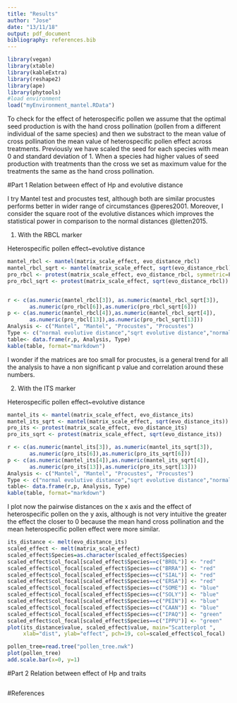 ```yaml
---
title: "Results"
author: "Jose"
date: "13/11/18"
output: pdf_document
bibliography: references.bib
---
```


```r
library(vegan)
library(xtable)
library(kableExtra)
library(reshape2)
library(ape)
library(phytools)
#load environment
load("myEnvironment_mantel.RData")
```

To check for the effect of heterospecific pollen we assume that the optimal seed production is with the hand cross pollination (pollen from a different individual of the same species) and then we substract to the mean value of cross pollination the mean value of heterospecific pollen effect across treatments. Previously we have scaled the seed for each species with mean 0 and standard deviation of 1. When a species had higher values of seed production with treatments than the cross we set as maximum value for the treatments the same as the hand cross pollination.

#Part 1 Relation between effect of Hp and evolutive distance

I try Mantel test and procustes test, although both are similar procustes performs better in wider range of circumstances @peres2001. Moreover, I consider the square root of the evolutive distances which improves the statistical power in comparison to the normal distances @letten2015.

1) With the RBCL marker

Heterospecific pollen effect~evolutive distance
```r
mantel_rbcl <- mantel(matrix_scale_effect, evo_distance_rbcl)
mantel_rbcl_sqrt <- mantel(matrix_scale_effect, sqrt(evo_distance_rbcl))
pro_rbcl <- protest(matrix_scale_effect, evo_distance_rbcl, symmetric=F)
pro_rbcl_sqrt <- protest(matrix_scale_effect, sqrt(evo_distance_rbcl))


r <- c(as.numeric(mantel_rbcl[3]), as.numeric(mantel_rbcl_sqrt[3]),
       as.numeric(pro_rbcl[6]),as.numeric(pro_rbcl_sqrt[6]))
p <- c(as.numeric(mantel_rbcl[4]),as.numeric(mantel_rbcl_sqrt[4]),
       as.numeric(pro_rbcl[13]),as.numeric(pro_rbcl_sqrt[13]))
Analysis <- c("Mantel", "Mantel", "Procustes", "Procustes")
Type <- c("normal evolutive distance","sqrt evolutive distance","normal evolutive distance", "sqrt evolutive distance")
table<- data.frame(r,p, Analysis, Type)
kable(table, format="markdown")
```

I wonder if the matrices are too small for procustes, is a general trend for all the analysis to have a non significant p value and correlation around these numbers.

2) With the ITS marker

Heterospecific pollen effect~evolutive distance
```r
mantel_its <- mantel(matrix_scale_effect, evo_distance_its)
mantel_its_sqrt <- mantel(matrix_scale_effect, sqrt(evo_distance_its))
pro_its <- protest(matrix_scale_effect, evo_distance_its)
pro_its_sqrt <- protest(matrix_scale_effect, sqrt(evo_distance_its))

r <- c(as.numeric(mantel_its[3]), as.numeric(mantel_its_sqrt[3]),
       as.numeric(pro_its[6]),as.numeric(pro_its_sqrt[6]))
p <- c(as.numeric(mantel_its[4]),as.numeric(mantel_its_sqrt[4]),
       as.numeric(pro_its[13]),as.numeric(pro_its_sqrt[13]))
Analysis <- c("Mantel", "Mantel", "Procustes", "Procustes")
Type <- c("normal evolutive distance","sqrt evolutive distance","normal evolutive distance", "sqrt evolutive distance")
table<- data.frame(r,p, Analysis, Type)
kable(table, format="markdown")
```

I plot now the pairwise distances on the x axis and the effect of heterospecific pollen on the y axis, although is not very intuitive the greater the effect the closer to 0 because the mean hand cross pollination and the mean heterospecific pollen effect were more similar. 

\newpage

```r
its_distance <- melt(evo_distance_its)
scaled_effect <- melt(matrix_scale_effect)
scaled_effect$Species=as.character(scaled_effect$Species)
scaled_effect$col_focal[scaled_effect$Species==c("BROL")] <- "red"
scaled_effect$col_focal[scaled_effect$Species==c("BRRA")] <- "red"
scaled_effect$col_focal[scaled_effect$Species==c("SIAL")] <- "red"
scaled_effect$col_focal[scaled_effect$Species==c("ERSA")] <- "red"
scaled_effect$col_focal[scaled_effect$Species==c("SOME")] <- "blue"
scaled_effect$col_focal[scaled_effect$Species==c("SOLY")] <- "blue"
scaled_effect$col_focal[scaled_effect$Species==c("PEIN")] <- "blue"
scaled_effect$col_focal[scaled_effect$Species==c("CAAN")] <- "blue"
scaled_effect$col_focal[scaled_effect$Species==c("IPAQ")] <- "green"
scaled_effect$col_focal[scaled_effect$Species==c("IPPU")] <- "green"
plot(its_distance$value, scaled_effect$value, main="Scatterplot ", 
     xlab="dist", ylab="effect", pch=19, col=scaled_effect$col_focal)
```

\newpage

```r
pollen_tree=read.tree("pollen_tree.nwk")
plot(pollen_tree)
add.scale.bar(x=0, y=1)
```

\newpage
#Part 2 Relation between effect of Hp and traits

```r

```



#References